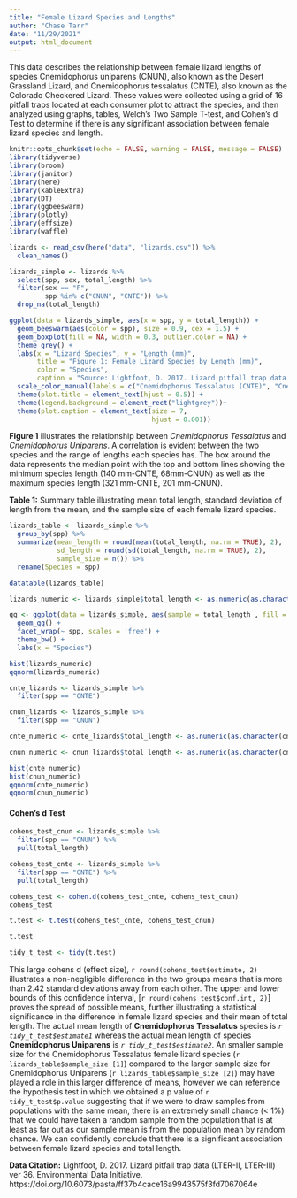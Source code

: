 ```yaml
---
title: "Female Lizard Species and Lengths"
author: "Chase Tarr"
date: "11/29/2021"
output: html_document
---
```


This data describes the relationship between female lizard lengths of species Cnemidophorus uniparens (CNUN), also known as the Desert Grassland Lizard,  and Cnemidophorus tessalatus (CNTE), also known as the Colorado Checkered Lizard. These values were collected using a grid  of 16 pitfall traps located at each consumer plot to attract the species, and then analyzed using graphs, tables, Welch's Two Sample T-test, and Cohen's d Test to determine if there is any significant association between female lizard species and length. 


```r
knitr::opts_chunk$set(echo = FALSE, warning = FALSE, message = FALSE)
library(tidyverse)
library(broom)
library(janitor)
library(here)
library(kableExtra)
library(DT)
library(ggbeeswarm)
library(plotly)
library(effsize)
library(waffle)
```


```r
lizards <- read_csv(here("data", "lizards.csv")) %>% 
  clean_names()
```

```r
lizards_simple <- lizards %>% 
  select(spp, sex, total_length) %>% 
  filter(sex == "F",
         spp %in% c("CNUN", "CNTE")) %>% 
  drop_na(total_length)
```


```r
ggplot(data = lizards_simple, aes(x = spp, y = total_length)) +
  geom_beeswarm(aes(color = spp), size = 0.9, cex = 1.5) +
  geom_boxplot(fill = NA, width = 0.3, outlier.color = NA) +
  theme_grey() +
  labs(x = "Lizard Species", y = "Length (mm)", 
       title = "Figure 1: Female Lizard Species by Length (mm)",
       color = "Species",
       caption = "Source: Lightfoot, D. 2017. Lizard pitfall trap data (LTER-II, LTER-III) ver 36. Environmental Data Initiative.") +
  scale_color_manual(labels = c("Cnemidophorus Tessalatus (CNTE)", "Cnemidophorus Uniparens (CNUN)"), values = c("mediumblue", "firebrick2")) +
  theme(plot.title = element_text(hjust = 0.5)) +
  theme(legend.background = element_rect("lightgrey"))+
  theme(plot.caption = element_text(size = 7,
                                    hjust = 0.001))


```

**Figure 1** illustrates the relationship between *Cnemidophorus Tessalatus* and *Cnemidophorus Uniparens*. A correlation is evident between the two species and the range of lengths each species has. The box around the data represents the median point with the top and bottom lines showing the minimum species length (140 mm-CNTE, 68mm-CNUN) as well as the maximum species length (321 mm-CNTE, 201 mm-CNUN).


**Table 1:** Summary table illustrating mean total length, standard deviation of length from the mean, and the sample size of each female lizard species.
```r
lizards_table <- lizards_simple %>% 
  group_by(spp) %>% 
  summarize(mean_length = round(mean(total_length, na.rm = TRUE), 2),
            sd_length = round(sd(total_length, na.rm = TRUE), 2),
            sample_size = n()) %>% 
  rename(Species = spp)

datatable(lizards_table)
```

```r
lizards_numeric <- lizards_simple$total_length <- as.numeric(as.character(lizards_simple$total_length))

qq <- ggplot(data = lizards_simple, aes(sample = total_length , fill = spp))+
  geom_qq() +
  facet_wrap(~ spp, scales = 'free') +
  theme_bw() +
  labs(x = "Species")

hist(lizards_numeric)
qqnorm(lizards_numeric)

cnte_lizards <- lizards_simple %>% 
  filter(spp == "CNTE")

cnun_lizards <- lizards_simple %>% 
  filter(spp == "CNUN")

cnte_numeric <- cnte_lizards$total_length <- as.numeric(as.character(cnte_lizards$total_length))

cnun_numeric <- cnun_lizards$total_length <- as.numeric(as.character(cnun_lizards$total_length))

hist(cnte_numeric)
hist(cnun_numeric)
qqnorm(cnte_numeric)
qqnorm(cnun_numeric)

```

#### Cohen's d Test
```r
cohens_test_cnun <- lizards_simple %>% 
  filter(spp == "CNUN") %>% 
  pull(total_length)

cohens_test_cnte <- lizards_simple %>% 
  filter(spp == "CNTE") %>% 
  pull(total_length)

cohens_test <- cohen.d(cohens_test_cnte, cohens_test_cnun)
cohens_test

t.test <- t.test(cohens_test_cnte, cohens_test_cnun)

t.test

tidy_t_test <- tidy(t.test)

```
This large cohens d (effect size), `r round(cohens_test$estimate, 2)` illustrates a non-negligible difference in the two groups means that is more than 2.42 standard deviations away from each other. The upper and lower bounds of this confidence interval, [`r round(cohens_test$conf.int, 2)`] proves the spread of possible means, further illustrating a statistical significance in the difference in female lizard species and their mean of total length. The actual mean length of **Cnemidophorus Tessalatus** species is *`r tidy_t_test$estimate1`* whereas the actual mean length of species **Cnemidophorus Uniparens** is *`r tidy_t_test$estimate2`*. An smaller sample size for the Cnemidophorus Tessalatus female lizard species (`r lizards_table$sample_size [1]`) compared to the larger sample size for Cnemidophorus Uniparens (`r lizards_table$sample_size [2]`) may have played a role in this larger difference of means, however we can reference the hypothesis test in which we obtained a p value of `r tidy_t_test$p.value` suggesting that if we were to draw samples from populations with the same mean, there is an extremely small chance (< 1%) that we could have taken a random sample from the population that is at least as far out as our sample mean is from the population mean by random chance. We can confidently conclude that there is a significant association between female lizard species and total length.

**Data Citation:** Lightfoot, D. 2017. Lizard pitfall trap data (LTER-II, LTER-III) ver 36. Environmental Data Initiative. https://doi.org/10.6073/pasta/ff37b4cace16a9943575f3fd7067064e 




